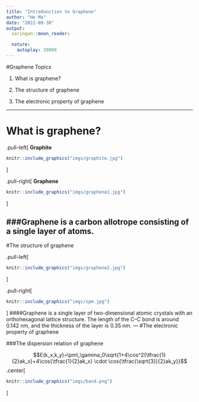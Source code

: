 ```yaml
---
title: "Introdunction to Graphene"
author: "He Ma"
date: "2022-09-30"
output:
  xaringan::moon_reader:

  nature:
    autoplay: 30000
---
```


#Graphene Topics


1. What is graphene?

2. The structure of graphene

3. The electronic property of graphene



---

# What is graphene?




.pull-left[
**Graphite**

```r
knitr::include_graphics("imgs/graphite.jpg")
```
]

.pull-right[
**Graphene**

```r
knitr::include_graphics("imgs/graphene1.jpg")
```

]

###Graphene is a carbon allotrope consisting of a single layer of atoms.
---
#The structure of graphene



.pull-left[


```r
knitr::include_graphics("imgs/graphene2.jpg")
```
]

.pull-right[


```r
knitr::include_graphics("imgs/spm.jpg")
```

]
####Graphene is a single layer of two-dimensional atomic crystals with an orthohexagonal lattice structure. The length of the C–C bond is around 0.142 nm, and the thickness of the layer is 0.35 nm.
---
#The electronic property of graphene



###The dispersion relation of graphene

$$E(k_x,k_y)=\pm\,\gamma_0\sqrt{1+4\cos^2{\tfrac{1}{2}ak_x}+4\cos{\tfrac{1}{2}ak_x} \cdot \cos{\tfrac{\sqrt{3}}{2}ak_y}}$$
.center[
```r
knitr::include_graphics("imgs/band.png")
```
]
